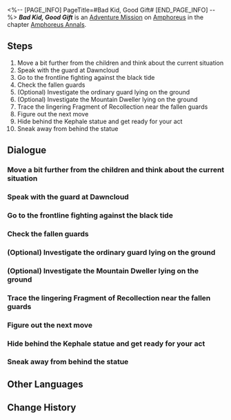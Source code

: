 <%-- [PAGE_INFO]
PageTitle=#Bad Kid, Good Gift#
[END_PAGE_INFO] --%>
{{Stub|Dialogue.}}
{{Mission Infobox
|id            = 5000419
|title         = 
|image         = <!--Mission Bad Kid, Good Gift.png-->
|type          = Adventure
|event_name    = 
|chapter       = Amphoreus Annals
|requirements  = [[Trailblaze Mission]] ''[[Dawn, Shine at the World's End]]'' completed
|summary       = <!--official mission summary from Fate's Atlas-->
|characters    = Despairing Priest; Kephale?; Lathena; Righteous Guard; Serena; Trailblazer; Yason
|startLocation = [[Amphoreus]] - [["Fallen Twilight City" Okhema]]
|world         = Amphoreus
|area          = "Fallen Twilight City" Okhema
|prev          = 
|next          = 
|rewards       = Stellar Jade*10; Condensed Aether*2; Credit*5,000
}}
'''''Bad Kid, Good Gift''''' is an [[Adventure Mission]] on [[Amphoreus]] in the chapter [[Amphoreus Annals]].

==Steps==
# Move a bit further from the children and think about the current situation
# Speak with the guard at Dawncloud
# Go to the frontline fighting against the black tide
# Check the fallen guards
# (Optional) Investigate the ordinary guard lying on the ground
# (Optional) Investigate the Mountain Dweller lying on the ground
# Trace the lingering Fragment of Recollection near the fallen guards
# Figure out the next move
# Hide behind the Kephale statue and get ready for your act
# Sneak away from behind the statue

<!--
==Gameplay Notes==

--><!--
==Trial Character==

-->
==Dialogue==
{{Stub Dialogue}}
{{Dialogue End}}

===Move a bit further from the children and think about the current situation{{subst:void|<!--500041903-->}}===
{{Mission Description|type=adventure|location="Fallen Twilight City" Okhema|update|Three noisy little troublemakers are actually arguing about whether Kephale's protection is real. Faced with Serena's plea to visit Dawncloud again, you need to ponder carefully.}}
{{Dialogue Start}}
:{{tx}}
{{Dialogue End}}

===Speak with the guard at Dawncloud{{subst:void|<!--500041904-->}}===
{{Mission Description|type=adventure|location="Lightless Chapel" Dawncloud|update|Having reached Dawncloud, you find no sign of the "Mr. Nice Guard" that Serena spoke of.<br />Try to inquire with the guard on duty.}}
{{Dialogue Start}}
:{{tx}}
{{Dialogue End}}

===Go to the frontline fighting against the black tide{{subst:void|<!--500041914-->}}===
{{Mission Description|type=adventure|location="Lightless Chapel" Dawncloud|update|According to the guard, some of the soldiers defending Dawncloud have been dispatched to the frontline to fight against the black tide. The kind man who once helped Serena might be among them. Go to the location he mentioned to find out.}}
{{Dialogue Start}}
:{{tx}}
{{Dialogue End}}

===Check the fallen guards{{subst:void|<!--500041905-->}}===
{{Mission Description|type=adventure|location="Lightless Chapel" Dawncloud|update|Following the stationed guards' directions, you arrive at the front line of the battle against black tide, only to find the area has just been overrun by monsters.<br />Check on the guards lying prone on the ground and see if any are still alive.}}
{{Dialogue Start}}
:{{tx}}
{{Dialogue End}}

===(Optional) Investigate the ordinary guard lying on the ground{{subst:void|<!--500041906-->}}===
{{Dialogue Start}}
:{{tx}}
{{Dialogue End}}

===(Optional) Investigate the Mountain Dweller lying on the ground{{subst:void|<!--500041907-->}}===
{{Dialogue Start}}
:{{tx}}
{{Dialogue End}}

===Trace the lingering Fragment of Recollection near the fallen guards{{subst:void|<!--500041908-->}}===
{{Mission Description|type=adventure|location="Lightless Chapel" Dawncloud|update|Beneath the armor of a fallen guard, you discover a peculiar relic. Trace what's recorded within the Fragment of Recollection to uncover what happened here.}}
{{Dialogue Start}}
:{{tx}}
{{Dialogue End}}

===Figure out the next move{{subst:void|<!--500041909-->}}===
{{Mission Description|type=adventure|location="Lightless Chapel" Dawncloud|update|You now know that the soldier named Phedes was the guard who once helped Serena. Now that he has sacrificed himself, how will you fulfill the children's wish?}}
{{Dialogue Start}}
:{{tx}}
{{Dialogue End}}

===Hide behind the Kephale statue and get ready for your act{{subst:void|<!--500041911-->}}===
{{Mission Description|type=adventure|location="Lightless Chapel" Dawncloud|update|Find a well-hidden spot behind the Kephale statue and pull off your performance!}}
{{Dialogue Start}}
:{{tx}}
{{Dialogue End}}

===Sneak away from behind the statue{{subst:void|<!--500041913-->}}===
{{Mission Description|type=adventure|location="Lightless Chapel" Dawncloud|update|Ahem... You sure talked their ears off, but at least the kids bought your act. Now, quietly slip away.}}
{{Dialogue Start}}
:{{tx}}
{{Dialogue End}}

==Other Languages==
{{Other Languages
|en   = Bad Kid, Good Gift
|zhs  = 坏孩子，好礼物
|zht  = 壞孩子，好禮物
|ja   = 悪い子供に、良い贈り物
|ko   = 나쁜 아이, 좋은 선물
|es   = Niños malos, buenos regalos
|fr   = À mauvais enfants, bons cadeaux
|ru   = Плохой ребёнок, хороший подарок
|th   = เด็กผู้ดื้อรั้นกับของขวัญอันดีงาม
|vi   = Đứa trẻ hư, món quà tuyệt vời
|de   = Schlechtes Kind, gutes Geschenk
|id   = Anak Nakal, Hadiah yang Bagus
|pt   = Criança Má, Presente Bom
}}

==Change History==
{{Change History|3.3}}
